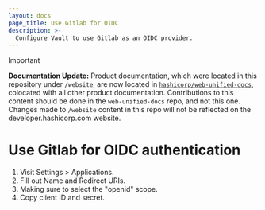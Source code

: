 ```yaml
---
layout: docs
page_title: Use Gitlab for OIDC
description: >-
  Configure Vault to use Gitlab as an OIDC provider.
---
```


> [!IMPORTANT]  
> **Documentation Update:** Product documentation, which were located in this repository under `/website`, are now located in [`hashicorp/web-unified-docs`](https://github.com/hashicorp/web-unified-docs), colocated with all other product documentation. Contributions to this content should be done in the `web-unified-docs` repo, and not this one. Changes made to `/website` content in this repo will not be reflected on the developer.hashicorp.com website.

# Use Gitlab for OIDC authentication

1. Visit Settings > Applications.
1. Fill out Name and Redirect URIs.
1. Making sure to select the "openid" scope.
1. Copy client ID and secret.
